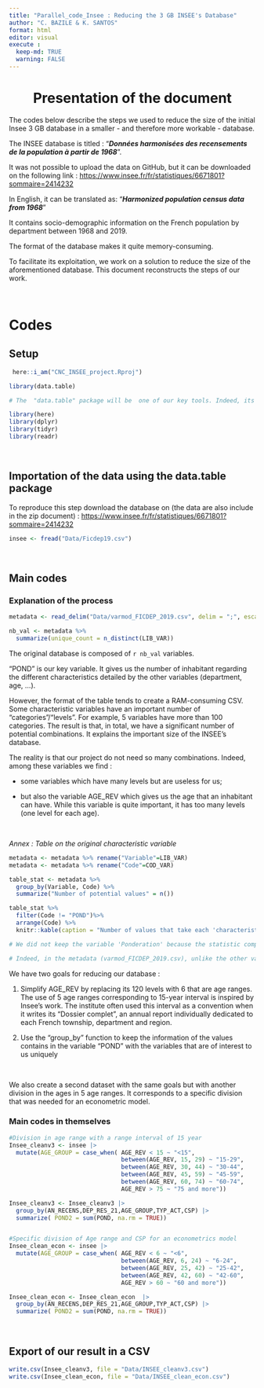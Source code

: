 ```yaml
---
title: "Parallel_code_Insee : Reducing the 3 GB INSEE's Database"
author: "C. BAZILE & K. SANTOS"
format: html
editor: visual
execute :
  keep-md: TRUE
  warning: FALSE
---
```


<center>

# Presentation of the document

</center>

The codes below describe the steps we used to reduce the size of the initial Insee 3 GB database in a smaller - and therefore more workable - database.

The INSEE database is titled : "***Données harmonisées des recensements de la population à partir de 1968***".

It was not possible to upload the data on GitHub, but it can be downloaded on the following link : <https://www.insee.fr/fr/statistiques/6671801?sommaire=2414232>

In English, it can be translated as: "***Harmonized population census data from 1968***"

It contains socio-demographic information on the French population by department between 1968 and 2019.

The format of the database makes it quite memory-consuming.

To facilitate its exploitation, we work on a solution to reduce the size of the aforementioned database. This document reconstructs the steps of our work.

<br>

# Codes

## Setup

```r
 here::i_am("CNC_INSEE_project.Rproj")

library(data.table) 

# The  "data.table" package will be  one of our key tools. Indeed, its characteristics allows us to exploit easily big database which will be usefull in our situation 

library(here)
library(dplyr)
library(tidyr)
library(readr)
```

<br>

## Importation of the data using the data.table package

To reproduce this step download the database on (the data are also include in the zip document) : <https://www.insee.fr/fr/statistiques/6671801?sommaire=2414232>

```r

insee <- fread("Data/Ficdep19.csv")
```

<br>

## Main codes

### Explanation of the process

```r
metadata <- read_delim("Data/varmod_FICDEP_2019.csv", delim = ";", escape_double = FALSE, trim_ws = TRUE) 

nb_val <- metadata %>% 
  summarize(unique_count = n_distinct(LIB_VAR))


```

The original database is composed of `r nb_val` variables.

"POND" is our key variable. It gives us the number of inhabitant regarding the different characteristics detailed by the other variables (department, age, ...).

However, the format of the table tends to create a RAM-consuming CSV. Some characteristic variables have an important number of "categories"/"levels". For example, 5 variables have more than 100 categories. The result is that, in total, we have a significant number of potential combinations. It explains the important size of the INSEE's database.

The reality is that our project do not need so many combinations. Indeed, among these variables we find :

-   some variables which have many levels but are useless for us;

-   but also the variable AGE_REV which gives us the age that an inhabitant can have. While this variable is quite important, it has too many levels (one level for each age).

<br>

*Annex : Table on the original characteristic variable*

```r
metadata <- metadata %>% rename("Variable"=LIB_VAR)
metadata <- metadata %>% rename("Code"=COD_VAR)

table_stat <- metadata %>% 
  group_by(Variable, Code) %>% 
  summarize("Number of potential values" = n())

table_stat %>%
  filter(Code != "POND")%>%
  arrange(Code) %>%
  knitr::kable(caption = "Number of values that take each 'characteristics' variables", format="html", align = "c")

# We did not keep the variable 'Ponderation' because the statistic computed with `n()` can be misleading. 

# Indeed, in the metadata (varmod_FICDEP_2019.csv), unlike the other variables, 'POND' does not have a row for each value it can take.

```

We have two goals for reducing our database :

1.  Simplify AGE_REV by replacing its 120 levels with 6 that are age ranges. The use of 5 age ranges corresponding to 15-year interval is inspired by Insee's work. The institute often used this interval as a convention when it writes its "Dossier complet", an annual report individually dedicated to each French township, department and region.

2.  Use the "group_by" function to keep the information of the values contains in the variable "POND" with the variables that are of interest to us uniquely

<br>

We also create a second dataset with the same goals but with another division in the ages in 5 age ranges. It corresponds to a specific division that was needed for an econometric model.

### Main codes in themselves

```r
#Division in age range with a range interval of 15 year
Insee_cleanv3 <- insee |> 
  mutate(AGE_GROUP = case_when( AGE_REV < 15 ~ "<15", 
                                between(AGE_REV, 15, 29) ~ "15-29", 
                                between(AGE_REV, 30, 44) ~ "30-44", 
                                between(AGE_REV, 45, 59) ~ "45-59", 
                                between(AGE_REV, 60, 74) ~ "60-74", 
                                AGE_REV > 75 ~ "75 and more")) 

Insee_cleanv3 <- Insee_cleanv3 |> 
  group_by(AN_RECENS,DEP_RES_21,AGE_GROUP,TYP_ACT,CSP) |>
  summarize( POND2 = sum(POND, na.rm = TRUE))


#Specific division of Age range and CSP for an econometrics model
Insee_clean_econ <- insee |> 
  mutate(AGE_GROUP = case_when( AGE_REV < 6 ~ "<6", 
                                between(AGE_REV, 6, 24) ~ "6-24", 
                                between(AGE_REV, 25, 42) ~ "25-42", 
                                between(AGE_REV, 42, 60) ~ "42-60", 
                                AGE_REV > 60 ~ "60 and more")) 

Insee_clean_econ <- Insee_clean_econ  |> 
  group_by(AN_RECENS,DEP_RES_21,AGE_GROUP,TYP_ACT,CSP) |>
  summarize( POND2 = sum(POND, na.rm = TRUE))
```

<br>

## Export of our result in a CSV

```r
write.csv(Insee_cleanv3, file = "Data/INSEE_cleanv3.csv")
write.csv(Insee_clean_econ, file = "Data/INSEE_clean_econ.csv")
```
